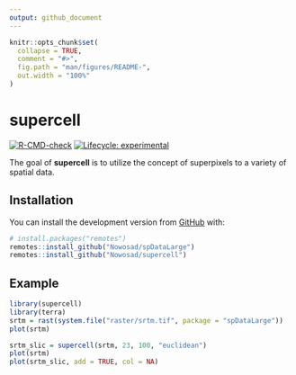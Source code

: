 ```yaml
---
output: github_document
---
```


<!-- README.md is generated from README.Rmd. Please edit that file -->

```r
knitr::opts_chunk$set(
  collapse = TRUE,
  comment = "#>",
  fig.path = "man/figures/README-",
  out.width = "100%"
)
```

# supercell

  <!-- badges: start -->
  [![R-CMD-check](https://github.com/Nowosad/supercell/workflows/R-CMD-check/badge.svg)](https://github.com/Nowosad/supercell/actions)
  [![Lifecycle: experimental](https://img.shields.io/badge/lifecycle-experimental-orange.svg)](https://lifecycle.r-lib.org/articles/stages.html#experimental)
  <!-- badges: end -->

The goal of **supercell** is to utilize the concept of superpixels to a variety of spatial data. 

## Installation

<!-- You can install the released version of supercell from [CRAN](https://CRAN.R-project.org) with: -->

<!-- ``` r -->
<!-- install.packages("supercell") -->
<!-- ``` -->

You can install the development version from [GitHub](https://github.com/) with:

``` r
# install.packages("remotes")
remotes::install_github("Nowosad/spDataLarge")
remotes::install_github("Nowosad/supercell")
```
## Example

```r
library(supercell)
library(terra)
srtm = rast(system.file("raster/srtm.tif", package = "spDataLarge"))
plot(srtm)
```

```r
srtm_slic = supercell(srtm, 23, 100, "euclidean")
plot(srtm)
plot(srtm_slic, add = TRUE, col = NA)
```
